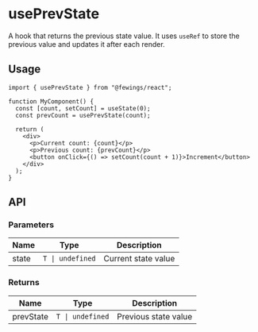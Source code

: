 # usePrevState

A hook that returns the previous state value. It uses `useRef` to store the previous value and updates it after each render.

## Usage

```tsx
import { usePrevState } from "@fewings/react";

function MyComponent() {
  const [count, setCount] = useState(0);
  const prevCount = usePrevState(count);

  return (
    <div>
      <p>Current count: {count}</p>
      <p>Previous count: {prevCount}</p>
      <button onClick={() => setCount(count + 1)}>Increment</button>
    </div>
  );
}
```

## API

### Parameters

| Name  | Type             | Description         |
| ----- | ---------------- | ------------------- |
| state | `T \| undefined` | Current state value |

### Returns

| Name      | Type             | Description          |
| --------- | ---------------- | -------------------- |
| prevState | `T \| undefined` | Previous state value |
